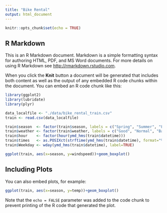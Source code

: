 ```yaml
---
title: "Bike Rental"
output: html_document
---
```


```r
knitr::opts_chunk$set(echo = TRUE)
```

## R Markdown

This is an R Markdown document. Markdown is a simple formatting syntax for authoring HTML, PDF, and MS Word documents. For more details on using R Markdown see <http://rmarkdown.rstudio.com>.

When you click the **Knit** button a document will be generated that includes both content as well as the output of any embedded R code chunks within the document. You can embed an R code chunk like this:

```r
library(ggplot2)
library(lubridate)
library(plyr)

data_localfile <- "./data/bike_rental_train.csv"
train <- read.csv(data_localfile)

train$season  <- factor(train$season, labels = c("Spring", "Summer", "Fall", "Winter"))
train$weather <- factor(train$weather, labels = c("Good", "Normal", "Bad", "Very Bad"))
train$hour    <- factor(hour(ymd_hms(train$datetime)))
train$times   <- as.POSIXct(strftime(ymd_hms(train$datetime), format="%H:%M:%S"), format="%H:%M:%S")
train$Weekday <- wday(ymd_hms(train$datetime), label=TRUE)

ggplot(train, aes(x=season, y=windspeed))+geom_boxplot()
```

## Including Plots

You can also embed plots, for example:

```r
ggplot(train, aes(x=season, y=temp))+geom_boxplot()
```

Note that the `echo = FALSE` parameter was added to the code chunk to prevent printing of the R code that generated the plot.
